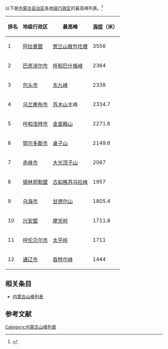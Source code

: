 {{Notability Unreferenced|time=2021-04-22T21:15:51+00:00}}
以下是[[内蒙古自治区|内蒙古自治区]]各[[地级行政区|地级行政区]]的最高峰列表。<ref>{{cite web | url = https://baijiahao.baidu.com/s?id=1613362951818224798 | title = 盘点内蒙古各市最高的山 | author = 散寒苏 | access-date = 2021-03-25 | archive-date = 2021-07-16 | archive-url = https://web.archive.org/web/20210716022239/https://baijiahao.baidu.com/s?id=1613362951818224798 }}</ref>
{| class="wikitable sortable"
|-
! 排名
! 地级行政区
! 最高峰
! [[海拔|海拔]]（米）
|-
| 1 || [[阿拉善盟|阿拉善盟]] || [[贺兰山|贺兰山]][[敖包圪瘩|敖包圪瘩]] || 3556
|-
| 2 || [[巴彦淖尔市|巴彦淖尔市]] || [[呼和巴什格峰|呼和巴什格峰]] || 2364
|-
| 3 || [[包头市|包头市]] || [[东九峰|东九峰]] || 2338
|-
| 4 || [[乌兰察布市|乌兰察布市]] || [[苏木山|苏木山]]主峰 || 2334.7
|-
| 5 || [[呼和浩特市|呼和浩特市]] || [[金銮殿山|金銮殿山]] || 2271.6
|-
| 6 || [[鄂尔多斯市|鄂尔多斯市]] || [[桌子山|桌子山]] || 2149.6
|-
| 7 || [[赤峰市|赤峰市]] || [[大光顶子山|大光顶子山]] || 2067
|-
| 8 || [[锡林郭勒盟|锡林郭勒盟]] || [[古如格苏乌拉峰|古如格苏乌拉峰]] || 1957
|-
| 9 || [[乌海市|乌海市]] || [[甘德尔山|甘德尔山]] || 1805.4
|-
| 10 || [[兴安盟|兴安盟]] || [[摩天岭|摩天岭]] || 1711.8
|-
| 11 || [[呼伦贝尔市|呼伦贝尔市]] || [[太平岭|太平岭]] || 1711
|-
| 12 || [[通辽市|通辽市]] || [[吞特尔峰|吞特尔峰]] || 1444
|}

== 相关条目 ==
* [[内蒙古山峰列表|内蒙古山峰列表]]

== 参考文献 ==
{{reflist}}

[[Category:内蒙古山峰列表|Category:内蒙古山峰列表]]
